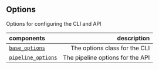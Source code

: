 ## Options

Options for configuring the CLI and API

| components | description |
|:-----------|------------:|
|[`base_options`](/api_reference/options/base_options)| The options class for the CLI |
|[`pipeline_options`](/api_reference/options/pipeline_options)| The pipeline options for the API |
